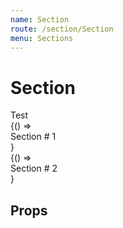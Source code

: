```yaml
---
name: Section
route: /section/Section
menu: Sections
---
```



# Section
<Playground>
  <div style={{ position: 'fixed', top: '50%', left: '50%', background: '#B0E0E6' }}>
    Test
  </div>
  <div style={{ width: '100%', background: '#B0E0E6' }}>
    <Page>
      <Section name="section1" trackOnce style={{ margin: '2rem auto', height: '80vh', background: '#FFD700' }}>
        {() => <div>Section # 1</div>}
      </Section>
      <Section name="section2" style={{ margin: '2rem auto', height: '80vh', background: '#FFD700' }}>
        {() => <div>Section # 2</div>}
      </Section>
    </Page>
  </div>
</Playground>


## Props

<PropsTable of={Section} />
